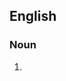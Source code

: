 ==English==

===Noun===
{{en-noun|sg=[[bread]]-[[stick]]}}

# {{alternative spelling of|[[breadstick]]}}